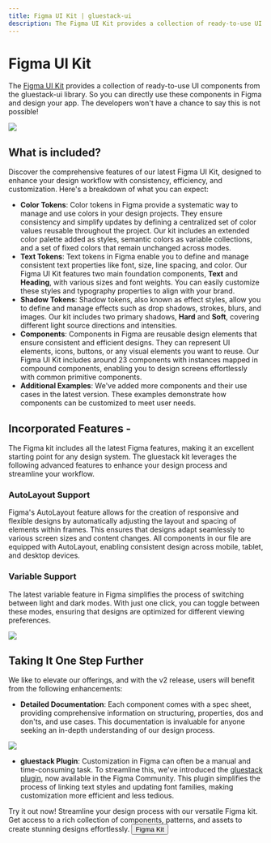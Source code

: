```yaml
---
title: Figma UI Kit | gluestack-ui
description: The Figma UI Kit provides a collection of ready-to-use UI components from the gluestack-ui library.
---
```



<Meta title="with-nativewind/Home/Getting Started/Figma UI Kit" />



# Figma UI Kit

The [Figma UI Kit](https://www.figma.com/community/file/1358053104938234615) provides a collection of ready-to-use UI components from the gluestack-ui library. So you can directly use these components in Figma and design your app. The developers won't have a chance to say this is not possible!

<img src="/images/figma-kit.png" />

## What is included?

Discover the comprehensive features of our latest Figma UI Kit, designed to enhance your design workflow with consistency, efficiency, and customization. Here's a breakdown of what you can expect:

- **Color Tokens**: Color tokens in Figma provide a systematic way to manage and use colors in your design projects. They ensure consistency and simplify updates by defining a centralized set of color values reusable throughout the project. Our kit includes an extended color palette added as styles, semantic colors as variable collections, and a set of fixed colors that remain unchanged across modes.
- **Text Tokens**: Text tokens in Figma enable you to define and manage consistent text properties like font, size, line spacing, and color. Our Figma UI Kit features two main foundation components, **Text** and **Heading**, with various sizes and font weights. You can easily customize these styles and typography properties to align with your brand.
- **Shadow Tokens**: Shadow tokens, also known as effect styles, allow you to define and manage effects such as drop shadows, strokes, blurs, and images. Our kit includes two primary shadows, **Hard** and **Soft**, covering different light source directions and intensities.
- **Components**: Components in Figma are reusable design elements that ensure consistent and efficient designs. They can represent UI elements, icons, buttons, or any visual elements you want to reuse. Our Figma UI Kit includes around 23 components with instances mapped in compound components, enabling you to design screens effortlessly with common primitive components.
- **Additional Examples**: We've added more components and their use cases in the latest version. These examples demonstrate how components can be customized to meet user needs.

## Incorporated Features -

The Figma kit includes all the latest Figma features, making it an excellent starting point for any design system. The gluestack kit leverages the following advanced features to enhance your design process and streamline your workflow.

### AutoLayout Support

Figma's AutoLayout feature allows for the creation of responsive and flexible designs by automatically adjusting the layout and spacing of elements within frames. This ensures that designs adapt seamlessly to various screen sizes and content changes. All components in our file are equipped with AutoLayout, enabling consistent design across mobile, tablet, and desktop devices.

### Variable Support

The latest variable feature in Figma simplifies the process of switching between light and dark modes. With just one click, you can toggle between these modes, ensuring that designs are optimized for different viewing preferences.

<img src="/images/Variables.png" />

## Taking It One Step Further

We like to elevate our offerings, and with the v2 release, users will benefit from the following enhancements:

- **Detailed Documentation**: Each component comes with a spec sheet, providing comprehensive information on structuring, properties, dos and don'ts, and use cases. This documentation is invaluable for anyone seeking an in-depth understanding of our design process.

<img src="/images/figma-docs.png" />

- **gluestack Plugin**: Customization in Figma can often be a manual and time-consuming task. To streamline this, we've introduced the [gluestack plugin](https://www.figma.com/community/plugin/1304000704678516266/gluestack), now available in the Figma Community. This plugin simplifies the process of linking text styles and updating font families, making customization more efficient and less tedious.

<Box className="mt-6 m-3 p-4 flex rounded-md border border-[#E6E6E6] dark:border-[#414141] mb-6">
  <HStack className="sm:items-center sm:justify-between flex-col sm:flex-row">
      <Box
        maxWidth="fit-content"
        maxHeight="fit-content"
        className="max-w-fit max-h-fit flex-1 text-sm gap-[6px]"
      >
        <Text className="text-lg font-semibold dark:text-[#FAFAFA] text-[#171717]">Try it out now!</Text>
        <Text className="text-sm leading-[22px] max-w-[95%]">Streamline your design process with our versatile Figma kit. Get access to a rich collection of components, patterns, and assets to create stunning designs effortlessly.</Text>
      </Box>
      <a className="contents" href="https://www.figma.com/community/file/1358053104938234615" target="__blank">
    <Button className="gap-2 sm:mt-0 mt-6">
      <ButtonText>Figma Kit</ButtonText>
    </Button>
    </a>
  </HStack>
</Box>